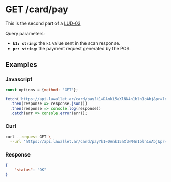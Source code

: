 # GET /card/pay

This is the second part of a [LUD-03](https://github.com/lnurl/luds/blob/luds/03.md)

Query parameters:

- **`k1: string`:** the `k1` value sent in the scan response.
- **`pr: string`:** the payment request generated by the POS.

## Examples

### Javascript
```js copy showLineNumbers
const options = {method: 'GET'};

fetch('https://api.lawallet.ar/card/pay?k1=DAnk15aXlNN4n1bln1oAbj&pr=lnbcrt1u1pj6txmspp5tgyd76xgfxqdxjwymyvyfjy4tg7y69t4227vzmzmkqgargezgfcsdqqcqzzsxqyz5vqsp5ej74wjyjylezg3kgg9s2g2tq6tr3cghjc5t53snelqm2j0qg7y4s9qyyssqmw45av50vj9y4975fdvd8svyl0uzt0mkwfa0rh7veuyyxm5xlqr5chz5953qjv8d3x4wtkhzlghy9hqpk9xpkszxy4gsrlx24d5tfkcpfytdt3', options)
  .then(response => response.json())
  .then(response => console.log(response))
  .catch(err => console.error(err));
```

### Curl
``` bash copy
curl --request GET \
  --url 'https://api.lawallet.ar/card/pay?k1=DAnk15aXlNN4n1bln1oAbj&pr=lnbcrt1u1pj6txmspp5tgyd76xgfxqdxjwymyvyfjy4tg7y69t4227vzmzmkqgargezgfcsdqqcqzzsxqyz5vqsp5ej74wjyjylezg3kgg9s2g2tq6tr3cghjc5t53snelqm2j0qg7y4s9qyyssqmw45av50vj9y4975fdvd8svyl0uzt0mkwfa0rh7veuyyxm5xlqr5chz5953qjv8d3x4wtkhzlghy9hqpk9xpkszxy4gsrlx24d5tfkcpfytdt3'
```

### Response
```json copy
{
	"status": "OK"
}
```
